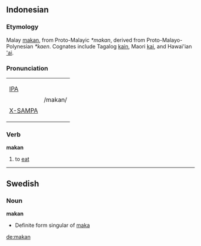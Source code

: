 == Indonesian ==
===Etymology===
Malay [[makan]], from Proto-Malayic ''*makan'', derived from Proto-Malayo-Polynesian ''*kaen''.  Cognates include Tagalog [[kain]], Maori [[kai]], and Hawai'ian [['ai]].

===Pronunciation===
{| border=1 cellpadding=5
| [[w:IPA|IPA]] 
|rowspan=2| /makan/
|-
| [[w:X-SAMPA|X-SAMPA]]
|}


===Verb===
'''makan'''
# to [[eat]]
----

==Swedish==
===Noun===
'''makan'''

*Definite form singular of [[maka]]

[[de:makan]]